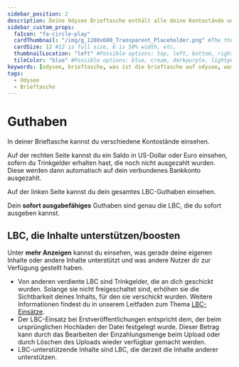 ---
sidebar_position: 2
description: Deine Odysee Brieftasche enthält alle deine Kontostände und deine früheren Transaktionen.
sidebar_custom_props:
  faIcon: "fa-circle-play"
  cardThumbnail: "/img/g_1200x600_Transparent_Placeholder.png" #The thumbnail on the category card.
  cardSize: 12 #12 is full size, 6 is 50% width, etc.
  thumbnailLocation: "left" #Possible options: top, left, bottom, right, none
  tileColor: "blue" #Possible options: blue, cream, darkpurple, lightpurple, mauve, orange, pink, none
keywords: [odysee, brieftasche, was ist die brieftasche auf odysee, was mache ich mit der brieftasche auf odysee]
tags:
  - Odysee
  - Brieftasche
---

# Guthaben

In deiner Brieftasche kannst du verschiedene Kontostände einsehen.

Auf der rechten Seite kannst du ein Saldo in US-Dollar oder Euro einsehen, sofern du Trinkgelder erhalten hast, die noch nicht ausgezahlt wurden. Diese werden dann automatisch auf dein verbundenes Bankkonto ausgezahlt.

Auf der linken Seite kannst du dein gesamtes LBC-Guthaben einsehen. 

Dein **sofort ausgabefähiges** Guthaben sind genau die LBC, die du sofort ausgeben kannst.

## LBC, die Inhalte unterstützen/boosten

Unter **mehr Anzeigen** kannst du einsehen, was gerade deine eigenen Inhalte oder andere Inhalte unterstützt und was andere Nutzer dir zur Verfügung gestellt haben.

- Von anderen verdiente LBC sind Trinkgelder, die an dich geschickt wurden. Solange sie nicht freigeschaltet sind, erhöhen sie die Sichtbarkeit deines Inhalts, für den sie verschickt wurden. Weitere Informationen findest du in unserem Leitfaden zum Thema [LBC-Einsätze](/category/staking).
- Der LBC-Einsatz bei Erstveröffentlichungen entspricht dem, der beim ursprünglichen Hochladen der Datei festgelegt wurde. Dieser Betrag kann durch das Bearbeiten der Einzahlungsmenge beim Upload oder durch Löschen des Uploads wieder verfügbar gemacht werden.
- LBC-unterstützende Inhalte sind LBC, die derzeit die Inhalte anderer unterstützen.
